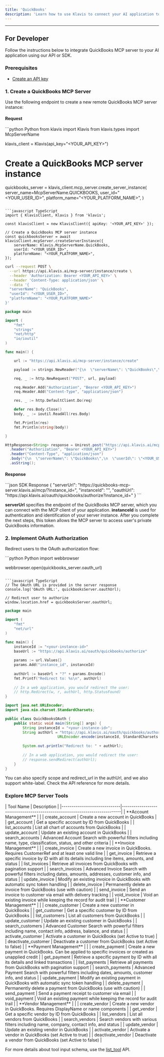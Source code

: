 ```yaml
---
title: 'QuickBooks'
description: 'Learn how to use Klavis to connect your AI application to QuickBooks MCP Server'
---
```



<NoCodeSnippet />

---

## For Developer

Follow the instructions below to integrate QuickBooks MCP server to your AI application using our API or SDK.

### Prerequisites

- [Create an API key](https://www.klavis.ai/home/api-keys)

### 1. Create a QuickBooks MCP Server

Use the following endpoint to create a new remote QuickBooks MCP server instance:

#### Request
<CodeGroup>
```python Python
from klavis import Klavis
from klavis.types import McpServerName

klavis_client = Klavis(api_key="<YOUR_API_KEY>")

# Create a QuickBooks MCP server instance
quickbooks_server = klavis_client.mcp_server.create_server_instance(
    server_name=McpServerName.QUICKBOOKS,
    user_id="<YOUR_USER_ID>",
    platform_name="<YOUR_PLATFORM_NAME>",
)
```

```javascript TypeScript
import { KlavisClient, Klavis } from 'klavis';

const klavisClient = new KlavisClient({ apiKey: '<YOUR_API_KEY>' });

// Create a QuickBooks MCP server instance
const quickbooksServer = await klavisClient.mcpServer.createServerInstance({
    serverName: Klavis.McpServerName.QuickBooks,
    userId: "<YOUR_USER_ID>",
    platformName: "<YOUR_PLATFORM_NAME>",
});
```

```bash cURL
curl --request POST \
  --url https://api.klavis.ai/mcp-server/instance/create \
  --header 'Authorization: Bearer <YOUR_API_KEY>' \
  --header 'Content-Type: application/json' \
  --data '{
  "serverName": "QuickBooks",
  "userId": "<YOUR_USER_ID>",
  "platformName": "<YOUR_PLATFORM_NAME>"
}'
```

```go Go
package main

import (
	"fmt"
	"strings"
	"net/http"
	"io/ioutil"
)

func main() {

	url := "https://api.klavis.ai/mcp-server/instance/create"

	payload := strings.NewReader("{\n  \"serverName\": \"QuickBooks\",\n  \"userId\": \"<YOUR_USER_ID>\",\n  \"platformName\": \"<YOUR_PLATFORM_NAME>\",\n}")

	req, _ := http.NewRequest("POST", url, payload)

	req.Header.Add("Authorization", "Bearer <YOUR_API_KEY>")
	req.Header.Add("Content-Type", "application/json")

	res, _ := http.DefaultClient.Do(req)

	defer res.Body.Close()
	body, _ := ioutil.ReadAll(res.Body)

	fmt.Println(res)
	fmt.Println(string(body))

}
```

```java Java
HttpResponse<String> response = Unirest.post("https://api.klavis.ai/mcp-server/instance/create")
  .header("Authorization", "Bearer <YOUR_API_KEY>")
  .header("Content-Type", "application/json")
  .body("{\n  \"serverName\": \"QuickBooks\",\n  \"userId\": \"<YOUR_USER_ID>\",\n  \"platformName\": \"<YOUR_PLATFORM_NAME>\",\n }")
  .asString();
```
</CodeGroup>

#### Response
<CodeGroup>
```json SDK Response
{
  "serverUrl": "https://quickbooks-mcp-server.klavis.ai/mcp/?instance_id=<instance-id>",
  "instanceId": "<instance-id>",
  "oauthUrl": "https://api.klavis.ai/oauth/quickbooks/authorize?instance_id=<instance-id>"
}
```
</CodeGroup>

<Check> **serverUrl** specifies the endpoint of the QuickBooks MCP server, which you can connect with the MCP client of your application.</Check>
<Note> **instanceId** is used for authentication and identification of your server instance. After you complete the next steps, this token allows the MCP server to access user's private QuickBooks information.</Note>

### 2. Implement OAuth Authorization

Redirect users to the OAuth authorization flow:

<CodeGroup>
```python Python
import webbrowser

webbrowser.open(quickbooks_server.oauth_url)
```

```javascript TypeScript
// The OAuth URL is provided in the server response
console.log('OAuth URL:', quickbooksServer.oauthUrl);

// Redirect user to authorize
window.location.href = quickbooksServer.oauthUrl;
```

```go Go
package main

import (
    "fmt"
    "net/url"
)

func main() {
    instanceId := "<your-instance-id>"
    baseUrl := "https://api.klavis.ai/oauth/quickbooks/authorize"
    
    params := url.Values{}
    params.Add("instance_id", instanceId)
    
    authUrl := baseUrl + "?" + params.Encode()
    fmt.Printf("Redirect to: %s\n", authUrl)
    
    // In a web application, you would redirect the user:
    // http.Redirect(w, r, authUrl, http.StatusFound)
}
```

```java Java
import java.net.URLEncoder;
import java.nio.charset.StandardCharsets;

public class QuickBooksOAuth {
    public static void main(String[] args) {
        String instanceId = "<your-instance-id>";
        String authUrl = "https://api.klavis.ai/oauth/quickbooks/authorize?instance_id=" + 
                        URLEncoder.encode(instanceId, StandardCharsets.UTF_8);
        
        System.out.println("Redirect to: " + authUrl);
        
        // In a web application, you would redirect the user:
        // response.sendRedirect(authUrl);
    }
}
```
</CodeGroup>

<Tip>
You can also specify scope and redirect_url in the authUrl, and we also support white-label. Check the API reference for more details.
</Tip>

### Explore MCP Server Tools

<Accordion title="Tools Information">
| Tool Name                    | Description                                                                 |
|------------------------------|-----------------------------------------------------------------------------|
| **Account Management**       |                                                                             |
| create_account               | Create a new account in QuickBooks                                          |
| get_account                  | Get a specific account by ID from QuickBooks                               |
| list_accounts                | List all chart of accounts from QuickBooks                                 |
| update_account               | Update an existing account in QuickBooks                                   |
| search_accounts              | Advanced Account Search with powerful filters including name, type, classification, status, and other criteria |
| **Invoice Management**       |                                                                             |
| create_invoice               | Create a new invoice in QuickBooks. Requires CustomerRef and at least one valid line |
| get_invoice                  | Retrieve a specific invoice by ID with all its details including line items, amounts, and status |
| list_invoices                | Retrieve all invoices from QuickBooks with pagination support              |
| search_invoices              | Advanced Invoice Search with powerful filters including dates, amounts, addresses, customer info, and status |
| update_invoice               | Modify an existing invoice in QuickBooks with automatic sync token handling |
| delete_invoice               | Permanently delete an invoice from QuickBooks (use with caution)           |
| send_invoice                 | Send an invoice to customer via email with delivery tracking               |
| void_invoice                 | Void an existing invoice while keeping the record for audit trail          |
| **Customer Management**      |                                                                             |
| create_customer              | Create a new customer in QuickBooks                                         |
| get_customer                 | Get a specific customer by ID from QuickBooks                              |
| list_customers               | List all customers from QuickBooks                                          |
| update_customer              | Update an existing customer in QuickBooks                                  |
| search_customers             | Advanced Customer Search with powerful filters including name, contact info, address, balance, and status |
| activate_customer            | Activate a customer in QuickBooks (set Active to true)                     |
| deactivate_customer          | Deactivate a customer from QuickBooks (set Active to false)                |
| **Payment Management**       |                                                                             |
| create_payment               | Create a new payment in QuickBooks. Can be applied to specific invoices or created as unapplied credit |
| get_payment                  | Retrieve a specific payment by ID with all its details and linked transactions |
| list_payments                | Retrieve all payments from QuickBooks with pagination support              |
| search_payments              | Advanced Payment Search with powerful filters including dates, amounts, customer info, and status |
| update_payment               | Modify an existing payment in QuickBooks with automatic sync token handling |
| delete_payment               | Permanently delete a payment from QuickBooks (use with caution)            |
| send_payment                 | Send a payment receipt to customer via email                               |
| void_payment                 | Void an existing payment while keeping the record for audit trail          |
| **Vendor Management**        |                                                                             |
| create_vendor                | Create a new vendor in QuickBooks. Requires DisplayName or name components |
| get_vendor                   | Get a specific vendor by ID from QuickBooks                                |
| list_vendors                 | List all vendors from QuickBooks                                           |
| search_vendors               | Search vendors with various filters including name, company, contact info, and status |
| update_vendor                | Update an existing vendor in QuickBooks                                    |
| activate_vendor              | Activate a vendor in QuickBooks (set Active to true)                       |
| deactivate_vendor            | Deactivate a vendor from QuickBooks (set Active to false)                  |

</Accordion>

<Note>For more details about tool input schema, use the [list_tool](https://docs.klavis.ai/api-reference/mcp-server/list-tools) API.</Note> 
